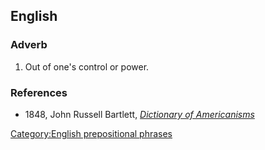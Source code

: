 ==English==

===Adverb===
{{infl|en|adverb|head=[[above]] one's [[bend]]}}

# {{idiomatic|US|dated}} Out of one's control or power.
{{rfex}}

===References===
* 1848, John Russell Bartlett, ''[http://www.merrycoz.org/voices/bartlett/AMER02.HTM#a Dictionary of Americanisms]''

[[Category:English prepositional phrases]]